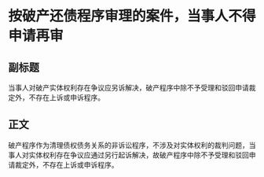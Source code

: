 # 按破产还债程序审理的案件，当事人不得申请再审
## 副标题
当事人对破产实体权利存在争议应另诉解决，破产程序中除不予受理和驳回申请裁定外，不存在上诉或申诉程序。
## 正文
破产程序作为清理债权债务关系的非诉讼程序，不涉及对实体权利的裁判问题，当事人对实体权利存在争议应通过另行起诉解决，故破产程序中除不予受理和驳回申请裁定外，不存在上诉或申诉程序。